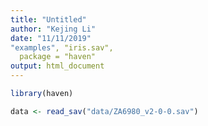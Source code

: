 ```yaml
---
title: "Untitled"
author: "Kejing Li"
date: "11/11/2019"
"examples", "iris.sav",
  package = "haven"
output: html_document
---
```

```r
library(haven)

```

```r
data <- read_sav("data/ZA6980_v2-0-0.sav")
```

